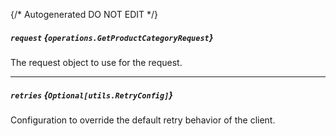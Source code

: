{/* Autogenerated DO NOT EDIT  */}

##### `request` *{`operations.GetProductCategoryRequest`}*
The request object to use for the request.
<Collapsible>
    <GetProductCategoryRequest/>
</Collapsible>

---
##### `retries` *{`Optional[utils.RetryConfig]`}*
Configuration to override the default retry behavior of the client.
<Collapsible>
    <Retryconfig/>
</Collapsible>


